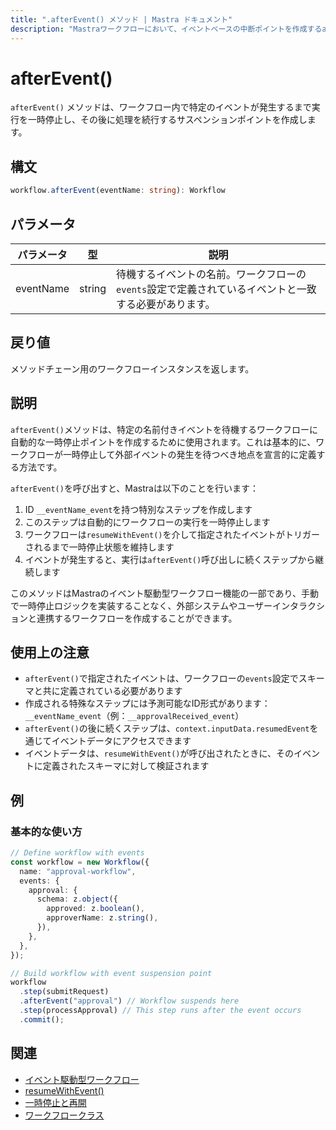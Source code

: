 ---
title: ".afterEvent() メソッド | Mastra ドキュメント"
description: "Mastraワークフローにおいて、イベントベースの中断ポイントを作成するafterEventメソッドのリファレンス。"
---

# afterEvent()

`afterEvent()` メソッドは、ワークフロー内で特定のイベントが発生するまで実行を一時停止し、その後に処理を続行するサスペンションポイントを作成します。

## 構文

```typescript
workflow.afterEvent(eventName: string): Workflow
```

## パラメータ

| パラメータ | 型     | 説明                                                                                                 |
| ---------- | ------ | ---------------------------------------------------------------------------------------------------- |
| eventName  | string | 待機するイベントの名前。ワークフローの`events`設定で定義されているイベントと一致する必要があります。 |

## 戻り値

メソッドチェーン用のワークフローインスタンスを返します。

## 説明

`afterEvent()`メソッドは、特定の名前付きイベントを待機するワークフローに自動的な一時停止ポイントを作成するために使用されます。これは基本的に、ワークフローが一時停止して外部イベントの発生を待つべき地点を宣言的に定義する方法です。

`afterEvent()`を呼び出すと、Mastraは以下のことを行います：

1. ID `__eventName_event`を持つ特別なステップを作成します
2. このステップは自動的にワークフローの実行を一時停止します
3. ワークフローは`resumeWithEvent()`を介して指定されたイベントがトリガーされるまで一時停止状態を維持します
4. イベントが発生すると、実行は`afterEvent()`呼び出しに続くステップから継続します

このメソッドはMastraのイベント駆動型ワークフロー機能の一部であり、手動で一時停止ロジックを実装することなく、外部システムやユーザーインタラクションと連携するワークフローを作成することができます。

## 使用上の注意

- `afterEvent()`で指定されたイベントは、ワークフローの`events`設定でスキーマと共に定義されている必要があります
- 作成される特殊なステップには予測可能なID形式があります：`__eventName_event`（例：`__approvalReceived_event`）
- `afterEvent()`の後に続くステップは、`context.inputData.resumedEvent`を通じてイベントデータにアクセスできます
- イベントデータは、`resumeWithEvent()`が呼び出されたときに、そのイベントに定義されたスキーマに対して検証されます

## 例

### 基本的な使い方

```typescript
// Define workflow with events
const workflow = new Workflow({
  name: "approval-workflow",
  events: {
    approval: {
      schema: z.object({
        approved: z.boolean(),
        approverName: z.string(),
      }),
    },
  },
});

// Build workflow with event suspension point
workflow
  .step(submitRequest)
  .afterEvent("approval") // Workflow suspends here
  .step(processApproval) // This step runs after the event occurs
  .commit();
```

## 関連

- [イベント駆動型ワークフロー](./events.mdx)
- [resumeWithEvent()](./resumeWithEvent.mdx)
- [一時停止と再開](../../docs/workflows/suspend-and-resume.mdx)
- [ワークフロークラス](./workflow.mdx)

